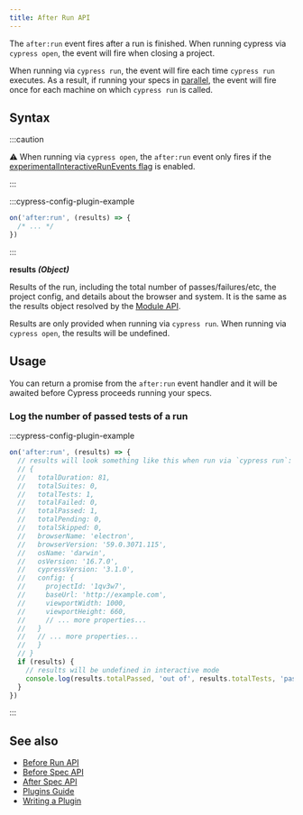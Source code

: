 ```yaml
---
title: After Run API
---
```


The `after:run` event fires after a run is finished. When running cypress via
`cypress open`, the event will fire when closing a project.

When running via `cypress run`, the event will fire each time `cypress run`
executes. As a result, if running your specs in
[parallel](/cloud/smart-orchestration/parallelization), the event will
fire once for each machine on which `cypress run` is called.

## Syntax

<WarningSetupNodeEvents />

:::caution

⚠️ When running via `cypress open`, the `after:run` event only fires if the
[experimentalInteractiveRunEvents flag](/app/references/configuration#Experiments)
is enabled.

:::

:::cypress-config-plugin-example

```ts
on('after:run', (results) => {
  /* ... */
})
```

:::

<Icon name="angle-right" /> **results _(Object)_**

Results of the run, including the total number of passes/failures/etc, the
project config, and details about the browser and system. It is the same as the
results object resolved by the [Module API](/app/guide/module-api#Results).

Results are only provided when running via `cypress run`. When running via
`cypress open`, the results will be undefined.

## Usage

You can return a promise from the `after:run` event handler and it will be
awaited before Cypress proceeds running your specs.

### Log the number of passed tests of a run

:::cypress-config-plugin-example

```ts
on('after:run', (results) => {
  // results will look something like this when run via `cypress run`:
  // {
  //   totalDuration: 81,
  //   totalSuites: 0,
  //   totalTests: 1,
  //   totalFailed: 0,
  //   totalPassed: 1,
  //   totalPending: 0,
  //   totalSkipped: 0,
  //   browserName: 'electron',
  //   browserVersion: '59.0.3071.115',
  //   osName: 'darwin',
  //   osVersion: '16.7.0',
  //   cypressVersion: '3.1.0',
  //   config: {
  //     projectId: '1qv3w7',
  //     baseUrl: 'http://example.com',
  //     viewportWidth: 1000,
  //     viewportHeight: 660,
  //     // ... more properties...
  //   }
  //   // ... more properties...
  //   }
  // }
  if (results) {
    // results will be undefined in interactive mode
    console.log(results.totalPassed, 'out of', results.totalTests, 'passed')
  }
})
```

:::

## See also

- [Before Run API](/api/plugins/before-run-api)
- [Before Spec API](/api/plugins/before-spec-api)
- [After Spec API](/api/plugins/after-spec-api)
- [Plugins Guide](/app/tooling/plugins-guide)
- [Writing a Plugin](/api/plugins/writing-a-plugin)
